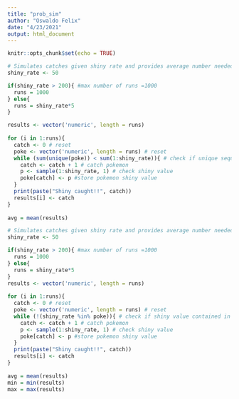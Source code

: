 ```yaml
---
title: "prob_sim"
author: "Oswaldo Felix"
date: "4/23/2021"
output: html_document
---
```


```r
knitr::opts_chunk$set(echo = TRUE)
```


```r
# Simulates catches given shiny rate and provides average number needed to ensure shiny catch
shiny_rate <- 50

if(shiny_rate > 200){ #max number of runs =1000
  runs = 1000
} else{
  runs = shiny_rate*5
}

results <- vector('numeric', length = runs)
 
for (i in 1:runs){
  catch <- 0 # reset 
  poke <- vector('numeric', length = runs) # reset
  while (sum(unique(poke)) < sum(1:shiny_rate)){ # check if unique sequence 1:shiny_rate exists
    catch <- catch + 1 # catch pokemon
    p <- sample(1:shiny_rate, 1) # check shiny value
    poke[catch] <- p #store pokemon shiny value
  }
  print(paste("Shiny caught!!", catch))
  results[i] <- catch
}
 
avg = mean(results)
```

```r
# Simulates catches given shiny rate and provides average number needed for a shiny catch
shiny_rate <- 50

if(shiny_rate > 200){ #max number of runs =1000
  runs = 1000
} else{
  runs = shiny_rate*5
}
results <- vector('numeric', length = runs)
 
for (i in 1:runs){
  catch <- 0 # reset 
  poke <- vector('numeric', length = runs) # reset
  while (!(shiny_rate %in% poke)){ # check if shiny value contained in poke vector
    catch <- catch + 1 # catch pokemon
    p <- sample(1:shiny_rate, 1) # check shiny value
    poke[catch] <- p #store pokemon shiny value
  }
  print(paste("Shiny caught!!", catch))
  results[i] <- catch
}
 
avg = mean(results)
min = min(results)
max = max(results)
```

